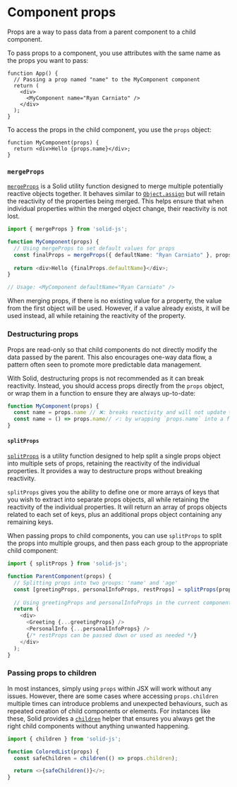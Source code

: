 
# Component props

Props are a way to pass data from a parent component to a child component.

To pass props to a component, you use attributes with the same name as the props you want to pass:

```tsx
function App() {
  // Passing a prop named "name" to the MyComponent component
  return (
    <div>
      <MyComponent name="Ryan Carniato" />
    </div>
  );
}
```

To access the props in the child component, you use the `props` object:

```tsx
function MyComponent(props) {
  return <div>Hello {props.name}</div>;
}
```

### `mergeProps`

[`mergeProps`](/reference/mergeProps) is a Solid utility function designed to merge multiple potentially reactive objects together.
It behaves similar to [`Object.assign`](https://developer.mozilla.org/en-US/docs/Web/JavaScript/Reference/Global_Objects/Object/assign) but will retain the reactivity of the properties being merged.
This helps ensure that when individual properties within the merged object change, their reactivity is not lost.

```typescript
import { mergeProps } from 'solid-js';

function MyComponent(props) {
  // Using mergeProps to set default values for props
  const finalProps = mergeProps({ defaultName: "Ryan Carniato" }, props);
  
  return <div>Hello {finalProps.defaultName}</div>;
}

// Usage: <MyComponent defaultName="Ryan Carniato" />
```

When merging props, if there is no existing value for a property, the value from the first object will be used.
However, if a value already exists, it will be used instead, all while retaining the reactivity of the property.

### Destructuring props

Props are read-only so that child components do not directly modify the data passed by the parent.
This also encourages one-way data flow, a pattern often seen to promote more predictable data management.

With Solid, destructuring props is not recommended as it can break reactivity.
Instead, you should access props directly from the `props` object, or wrap them in a function to ensure they are always up-to-date:

```typescript
function MyComponent(props) {
  const name = props.name // ❌: breaks reactivity and will not update when the prop value changes
  const name = () => props.name// ✓: by wrapping `props.name` into a function, `name()` always retrieves its current value
}
```

#### `splitProps`

[`splitProps`](/reference/splitprops) is a utility function designed to help split a single props object into multiple sets of props, retaining the reactivity of the individual properties.
It provides a way to destructure props without breaking reactivity.

`splitProps` gives you the ability to define one or more arrays of keys that you wish to extract into separate props objects, all while retaining the reactivity of the individual properties.
It will return an array of props objects related to each set of keys, plus an additional props object containing any remaining keys.

When passing props to child components, you can use `splitProps` to split the props into multiple groups, and then pass each group to the appropriate child component:

```typescript
import { splitProps } from 'solid-js';

function ParentComponent(props) {
  // Splitting props into two groups: 'name' and 'age'
  const [greetingProps, personalInfoProps, restProps] = splitProps(props, ['name'], ['age']);
  
  // Using greetingProps and personalInfoProps in the current component
  return (
    <div>
      <Greeting {...greetingProps} />
      <PersonalInfo {...personalInfoProps} />
      {/* restProps can be passed down or used as needed */}
    </div>
  );
}
```
### Passing props to children

In most instances, simply using `props` within JSX will work without any issues.
However, there are some cases where accessing `props.children` multiple times can introduce problems and unexpected behaviours, such as repeated creation of child components or elements.
For instances like these, Solid provides a [`children`](/reference/children) helper that ensures you always get the right child components without anything unwanted happening.

```typescript
import { children } from 'solid-js';

function ColoredList(props) {
  const safeChildren = children(() => props.children);

  return <>{safeChildren()}</>;
}
```

